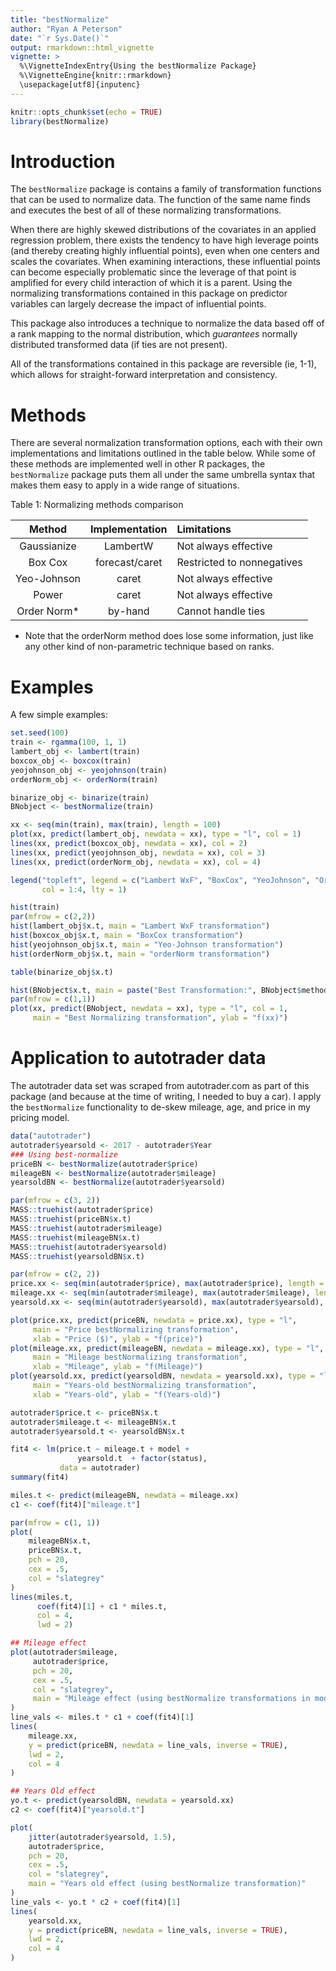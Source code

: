 ```yaml
---
title: "bestNormalize"
author: "Ryan A Peterson"
date: "`r Sys.Date()`"
output: rmarkdown::html_vignette
vignette: >
  %\VignetteIndexEntry{Using the bestNormalize Package}
  %\VignetteEngine{knitr::rmarkdown}
  \usepackage[utf8]{inputenc}
---
```


```r
knitr::opts_chunk$set(echo = TRUE)
library(bestNormalize)
```

# Introduction

The `bestNormalize` package is contains a family of transformation functions that can be used to normalize data.  The function of the same name finds and executes the best of all of these normalizing transformations.  

When there are highly skewed distributions of the covariates in an applied regression problem, there exists the tendency to have high leverage points (and thereby creating highly influential points), even when one centers and scales the covariates.  When examining interactions, these influential points can become especially problematic since the leverage of that point is amplified for every child interaction of which it is a parent. Using the normalizing transformations contained in this package on predictor variables can largely decrease the impact of influential points.

This package also introduces a technique to normalize the data based off of a rank mapping to the normal distribution, which *guarantees* normally distributed transformed data (if ties are not present).

All of the transformations contained in this package are reversible (ie, 1-1), which allows for straight-forward interpretation and consistency.

# Methods

There are several normalization transformation options, each with their own implementations and limitations outlined in the table below. While some of these methods are implemented well in other R packages, the `bestNormalize` package puts them all under the same umbrella syntax that makes them easy to apply in a wide range of situations. 

Table 1: Normalizing methods comparison  

| Method       | Implementation | Limitations                |
|:------------:|:--------------:|:---------------------------|
| Gaussianize  | LambertW       | Not always effective       |
| Box Cox      | forecast/caret | Restricted to nonnegatives |
| Yeo-Johnson  | caret          | Not always effective       |
| Power        | caret          | Not always effective       |
| Order Norm*  | by-hand        | Cannot handle ties         |

* Note that the orderNorm method does lose some information, just like any other kind of non-parametric technique based on ranks.

# Examples

A few simple examples:

```r
set.seed(100)
train <- rgamma(100, 1, 1)
lambert_obj <- lambert(train)
boxcox_obj <- boxcox(train)
yeojohnson_obj <- yeojohnson(train)
orderNorm_obj <- orderNorm(train)

binarize_obj <- binarize(train)
BNobject <- bestNormalize(train) 

xx <- seq(min(train), max(train), length = 100)
plot(xx, predict(lambert_obj, newdata = xx), type = "l", col = 1)
lines(xx, predict(boxcox_obj, newdata = xx), col = 2)
lines(xx, predict(yeojohnson_obj, newdata = xx), col = 3)
lines(xx, predict(orderNorm_obj, newdata = xx), col = 4)

legend("topleft", legend = c("Lambert WxF", "BoxCox", "YeoJohnson", "OrderNorm"), 
       col = 1:4, lty = 1)

hist(train)
par(mfrow = c(2,2))
hist(lambert_obj$x.t, main = "Lambert WxF transformation")
hist(boxcox_obj$x.t, main = "BoxCox transformation")
hist(yeojohnson_obj$x.t, main = "Yeo-Johnson transformation")
hist(orderNorm_obj$x.t, main = "orderNorm transformation")

table(binarize_obj$x.t)

hist(BNobject$x.t, main = paste("Best Transformation:", BNobject$method))
par(mfrow = c(1,1))
plot(xx, predict(BNobject, newdata = xx), type = "l", col = 1, 
     main = "Best Normalizing transformation", ylab = "f(xx)")
```

# Application to autotrader data

The autotrader data set was scraped from autotrader.com as part of this package (and because at the time of writing, I needed to buy a car). I apply the `bestNormalize` functionality to de-skew mileage, age, and price in my pricing model.

```r
data("autotrader")
autotrader$yearsold <- 2017 - autotrader$Year
### Using best-normalize
priceBN <- bestNormalize(autotrader$price)
mileageBN <- bestNormalize(autotrader$mileage)
yearsoldBN <- bestNormalize(autotrader$yearsold)

par(mfrow = c(3, 2))
MASS::truehist(autotrader$price)
MASS::truehist(priceBN$x.t)
MASS::truehist(autotrader$mileage)
MASS::truehist(mileageBN$x.t)
MASS::truehist(autotrader$yearsold)
MASS::truehist(yearsoldBN$x.t)

par(mfrow = c(2, 2))
price.xx <- seq(min(autotrader$price), max(autotrader$price), length = 100)
mileage.xx <- seq(min(autotrader$mileage), max(autotrader$mileage), length = 100)
yearsold.xx <- seq(min(autotrader$yearsold), max(autotrader$yearsold), length = 100)

plot(price.xx, predict(priceBN, newdata = price.xx), type = "l", 
     main = "Price bestNormalizing transformation", 
     xlab = "Price ($)", ylab = "f(price)")
plot(mileage.xx, predict(mileageBN, newdata = mileage.xx), type = "l", 
     main = "Mileage bestNormalizing transformation", 
     xlab = "Mileage", ylab = "f(Mileage)")
plot(yearsold.xx, predict(yearsoldBN, newdata = yearsold.xx), type = "l", 
     main = "Years-old bestNormalizing transformation", 
     xlab = "Years-old", ylab = "f(Years-old)")

autotrader$price.t <- priceBN$x.t
autotrader$mileage.t <- mileageBN$x.t
autotrader$yearsold.t <- yearsoldBN$x.t

fit4 <- lm(price.t ~ mileage.t + model +
               yearsold.t  + factor(status),
           data = autotrader)
summary(fit4)

miles.t <- predict(mileageBN, newdata = mileage.xx)
c1 <- coef(fit4)["mileage.t"]

par(mfrow = c(1, 1))
plot(
    mileageBN$x.t,
    priceBN$x.t,
    pch = 20,
    cex = .5,
    col = "slategrey"
)
lines(miles.t,
      coef(fit4)[1] + c1 * miles.t,
      col = 4,
      lwd = 2)

## Mileage effect
plot(autotrader$mileage,
     autotrader$price,
     pch = 20,
     cex = .5,
     col = "slategrey", 
     main = "Mileage effect (using bestNormalize transformations in model)"
)
line_vals <- miles.t * c1 + coef(fit4)[1]
lines(
    mileage.xx,
    y = predict(priceBN, newdata = line_vals, inverse = TRUE),
    lwd = 2,
    col = 4
)

## Years Old effect
yo.t <- predict(yearsoldBN, newdata = yearsold.xx)
c2 <- coef(fit4)["yearsold.t"]

plot(
    jitter(autotrader$yearsold, 1.5),
    autotrader$price,
    pch = 20,
    cex = .5,
    col = "slategrey", 
    main = "Years old effect (using bestNormalize transformation)"
)
line_vals <- yo.t * c2 + coef(fit4)[1]
lines(
    yearsold.xx,
    y = predict(priceBN, newdata = line_vals, inverse = TRUE),
    lwd = 2,
    col = 4
)

```